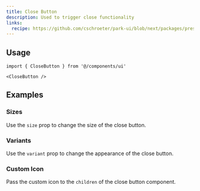 ```yaml
---
title: Close Button
description: Used to trigger close functionality
links:
  recipe: https://github.com/cschroeter/park-ui/blob/next/packages/preset/src/recipes/button.ts
---
```


<ComponentExample name="basic" />

## Usage

```tsx
import { CloseButton } from '@/components/ui'
```

```tsx
<CloseButton />
```

## Examples

### Sizes

Use the `size` prop to change the size of the close button.

<ComponentExample name="sizes" />

### Variants

Use the `variant` prop to change the appearance of the close button.

<ComponentExample name="variants" />

### Custom Icon

Pass the custom icon to the `children` of the close button component.

<ComponentExample name="custom-icon" />
